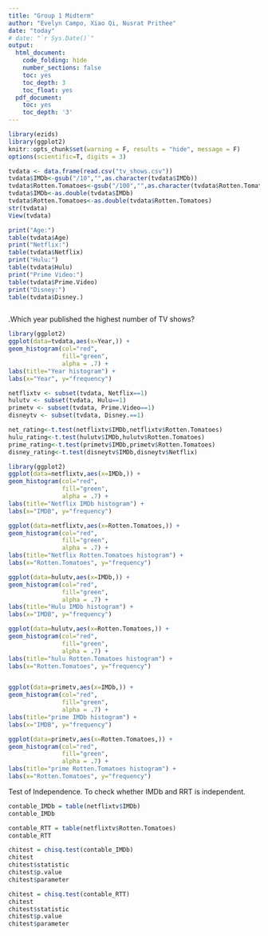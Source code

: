 ```yaml
---
title: "Group 1 Midterm"
author: "Evelyn Campo, Xiao Qi, Nusrat Prithee"
date: "today"
# date: "`r Sys.Date()`"
output:
  html_document:
    code_folding: hide
    number_sections: false
    toc: yes
    toc_depth: 3
    toc_float: yes
  pdf_document:
    toc: yes
    toc_depth: '3'
---
```


```r
library(ezids)
library(ggplot2)
knitr::opts_chunk$set(warning = F, results = "hide", message = F)
options(scientific=T, digits = 3) 
```


```r

tvdata <- data.frame(read.csv("tv_shows.csv"))
tvdata$IMDb<-gsub("/10","",as.character(tvdata$IMDb))
tvdata$Rotten.Tomatoes<-gsub("/100","",as.character(tvdata$Rotten.Tomatoes))
tvdata$IMDb<-as.double(tvdata$IMDb)
tvdata$Rotten.Tomatoes<-as.double(tvdata$Rotten.Tomatoes)
str(tvdata)
View(tvdata)


```



```r

print("Age:")
table(tvdata$Age)
print("Netflix:")
table(tvdata$Netflix)
print("Hulu:")
table(tvdata$Hulu)
print("Prime Video:")
table(tvdata$Prime.Video)
print("Disney:")
table(tvdata$Disney.)

```

```r
```
.Which year published the highest number of TV shows? 
```r

library(ggplot2)
ggplot(data=tvdata,aes(x=Year,)) + 
geom_histogram(col="red", 
               fill="green", 
               alpha = .7) + 
labs(title="Year histogram") +
labs(x="Year", y="frequency")


```

```r

netflixtv <- subset(tvdata, Netflix==1)
hulutv <- subset(tvdata, Hulu==1)
primetv <- subset(tvdata, Prime.Video==1)
disneytv <- subset(tvdata, Disney.==1)

```


```r
net_rating<-t.test(netflixtv$IMDb,netflixtv$Rotten.Tomatoes)
hulu_rating<-t.test(hulutv$IMDb,hulutv$Rotten.Tomatoes)
prime_rating<-t.test(primetv$IMDb,primetv$Rotten.Tomatoes)
disney_rating<-t.test(disneytv$IMDb,disneytv$Netflix)

```


```r
library(ggplot2)
ggplot(data=netflixtv,aes(x=IMDb,)) + 
geom_histogram(col="red", 
               fill="green", 
               alpha = .7) + 
labs(title="Netflix IMDb histogram") +
labs(x="IMDB", y="frequency")

ggplot(data=netflixtv,aes(x=Rotten.Tomatoes,)) + 
geom_histogram(col="red", 
               fill="green", 
               alpha = .7) + 
labs(title="Netflix Rotten.Tomatoes histogram") +
labs(x="Rotten.Tomatoes", y="frequency")

ggplot(data=hulutv,aes(x=IMDb,)) + 
geom_histogram(col="red", 
               fill="green", 
               alpha = .7) + 
labs(title="Hulu IMDb histogram") +
labs(x="IMDB", y="frequency")

ggplot(data=hulutv,aes(x=Rotten.Tomatoes,)) + 
geom_histogram(col="red", 
               fill="green", 
               alpha = .7) + 
labs(title="hulu Rotten.Tomatoes histogram") +
labs(x="Rotten.Tomatoes", y="frequency")


ggplot(data=primetv,aes(x=IMDb,)) + 
geom_histogram(col="red", 
               fill="green", 
               alpha = .7) + 
labs(title="prime IMDb histogram") +
labs(x="IMDB", y="frequency")

ggplot(data=primetv,aes(x=Rotten.Tomatoes,)) + 
geom_histogram(col="red", 
               fill="green", 
               alpha = .7) + 
labs(title="prime Rotten.Tomatoes histogram") +
labs(x="Rotten.Tomatoes", y="frequency")
```
Test of Independence. To check whether IMDb and RRT is independent.
```r
contable_IMDb = table(netflixtv$IMDb)
contable_IMDb

contable_RTT = table(netflixtv$Rotten.Tomatoes)
contable_RTT


```
```r
chitest = chisq.test(contable_IMDb)
chitest
chitest$statistic
chitest$p.value
chitest$parameter

chitest = chisq.test(contable_RTT)
chitest
chitest$statistic
chitest$p.value
chitest$parameter

```